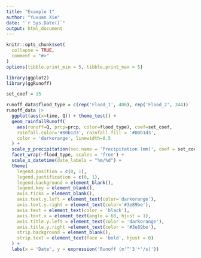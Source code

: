 ```yaml
---
title: "Example 1"
author: "Yuxuan Xie"
date: "`r Sys.Date()`"
output: html_document
---
```


```r
knitr::opts_chunk$set(
  collapse = TRUE,
  comment = "#>"
)
options(tibble.print_min = 5, tibble.print_max = 5)
```

```r
library(ggplot2)
library(ggRunoff)

set_coef = 15

runoff_data$flood_type = c(rep('Flood_1', 400), rep('Flood_2', 344))
runoff_data |> 
  ggplot(aes(x=time, Q)) + theme_test() +
  geom_rainfallRunoff(
    aes(runoff=Q, prcp=prcp, color=flood_type), coef=set_coef,
    rainfall.color='#80b1d3', rainfall.fill = '#80b1d3',
    color = 'darkorange', linewidth=0.5
  ) +
  scale_y_precipitation(sec.name = 'Precipitation (mm)', coef = set_coef) +
  facet_wrap(~flood_type, scales = 'free') +
  scale_x_datetime(date_labels = "%m/%d") +
  theme(
    legend.position = c(0, 1),
    legend.justification = c(0, 1),
    legend.background = element_blank(),
    legend.key = element_blank(),
    axis.ticks = element_blank(),
    axis.text.y.left = element_text(color='darkorange'),
    axis.text.y.right = element_text(color='#3e89be'),
    axis.text = element_text(color = 'black'),
    axis.text.x = element_text(angle = 60, hjust = 1),
    axis.title.y.left = element_text(color = 'darkorange'),
    axis.title.y.right =element_text(color = '#3e89be'),
    strip.background = element_blank(),
    strip.text = element_text(face = 'bold', hjust = 0)
  ) +
  labs(x = 'Date', y = expression('Runoff (m'^'3'*'/s)'))
```
